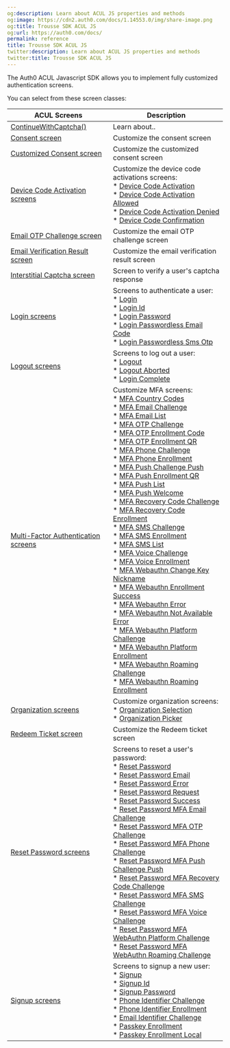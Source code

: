 ```yaml
---
og:description: Learn about ACUL JS properties and methods
og:image: https://cdn2.auth0.com/docs/1.14553.0/img/share-image.png
og:title: Trousse SDK ACUL JS
og:url: https://auth0.com/docs/
permalink: reference
title: Trousse SDK ACUL JS
twitter:description: Learn about ACUL JS properties and methods
twitter:title: Trousse SDK ACUL JS
---
```


The Auth0 ACUL Javascript SDK allows you to implement fully customized authentication screens.

You can select from these screen classes:

<table class="table"><thead>
<tr>
<th><strong>ACUL Screens</strong></th>
<th><strong>Description</strong></th>
</tr>
</thead>
<tbody>
<tr>
<td><a href="/continuewithcaptcha">ContinueWithCaptcha()</a></td>
<td>Learn about.. </td>
</tr>
<tr>
<td><a href="/docs/customize/login-pages/advanced-customizations/reference/consent-screen-class">Consent screen</a></td>
<td>Customize the consent screen</td>
</tr>
<tr>
<td><a href="/docs/customize/login-pages/advanced-customizations/reference/customized-consent-screen-class">Customized Consent screen</a></td>
<td>Customize the customized consent screen</td>
</tr>
<tr>
<td><a href="/docs/customize/login-pages/advanced-customizations/reference/device-code-activation">Device Code Activation screens</a></td>
<td>Customize the device code activations screens: <br/>* <a href="/docs/customize/login-pages/advanced-customizations/reference/device-code-activation#device-code-activation-screen-class">Device Code Activation</a> <br/>* <a href="/docs/customize/login-pages/advanced-customizations/reference/device-code-activation#device-code-activation-allowed-screen-class">Device Code Activation Allowed</a> <br/>* <a href="/docs/customize/login-pages/advanced-customizations/reference/device-code-activation#device-code-activation-denied-screen-class">Device Code Activation Denied</a> <br/>* <a href="/docs/customize/login-pages/advanced-customizations/reference/device-code-activation#device-code-confirmation-screen-class">Device Code Confirmation</a></td>
</tr>
<tr>
<td><a href="/docs/customize/login-pages/advanced-customizations/reference/email-otp-challenge-screen-class">Email OTP Challenge screen</a></td>
<td>Customize the email OTP challenge screen</td>
</tr>
<tr>
<td><a href="/docs/customize/login-pages/advanced-customizations/reference/email-verification-result-screen-class">Email Verification Result screen</a></td>
<td>Customize the email verification result screen</td>
</tr>
<tr>
<td><a href="/docs/customize/login-pages/advanced-customizations/reference/interstitial-captcha-screen-class">Interstitial Captcha screen</a></td>
<td>Screen to verify a user's captcha response</td>
</tr>
<tr>
<td><a href="/docs/customize/login-pages/advanced-customizations/reference/login-screen-classes">Login screens</a></td>
<td>Screens to authenticate a user: <br/>* <a href="/docs/customize/login-pages/advanced-customizations/reference/login-screen-classes#login-screen-class">Login</a> <br/>* <a href="/docs/customize/login-pages/advanced-customizations/reference/login-screen-classes#login-id-screen-class">Login Id</a> <br/>* <a href="/docs/customize/login-pages/advanced-customizations/reference/login-screen-classes#login-password-screen-class">Login Password</a> <br/>* <a href="/docs/customize/login-pages/advanced-customizations/reference/login-screen-classes#login-passwordless-email-code-screen-class">Login Passwordless Email Code</a> <br/>* <a href="/docs/customize/login-pages/advanced-customizations/reference/login-screen-classes#login-passwordless-sms-otp-screen-class">Login Passwordless Sms Otp</a></td>
</tr>
<tr>
<td><a href="/docs/customize/login-pages/advanced-customizations/reference/logout-screen-classes">Logout screens</a></td>
<td>Screens to log out a user: <br/>* <a href="/docs/customize/login-pages/advanced-customizations/reference/logout-screen-classes#logout-screen-class">Logout</a> <br/>* <a href="/docs/customize/login-pages/advanced-customizations/reference/logout-screen-classes#logout-aborted-screen-classs">Logout Aborted</a> <br/>* <a href="/docs/customize/login-pages/advanced-customizations/reference/logout-screen-classes#logout-complete-screen-class">Login Complete</a></td>
</tr>
<tr>
<td><a href="/docs/customize/login-pages/advanced-customizations/reference/mfa">Multi-Factor Authentication screens</a></td>
<td>Customize MFA screens: <br/>* <a href="/docs/customize/login-pages/advanced-customizations/reference/mfa/mfa-sms#mfa-country-codes-screen-class">MFA Country Codes</a> <br/>* <a href="/docs/customize/login-pages/advanced-customizations/reference/mfa/mfa-email#mfa-email-challenge-screen-class">MFA Email Challenge</a> <br/>* <a href="/docs/customize/login-pages/advanced-customizations/reference/mfa/mfa-email#mfa-email-list-screen-class">MFA Email List</a> <br/>* <a href="/docs/customize/login-pages/advanced-customizations/reference/mfa/mfa-otp#mfa-otp-challenge-screen-class">MFA OTP Challenge</a> <br/>* <a href="/docs/customize/login-pages/advanced-customizations/reference/mfa/mfa-otp#mfa-otp-enrollment-code-screen-class">MFA OTP Enrollment Code</a> <br/>* <a href="/docs/customize/login-pages/advanced-customizations/reference/mfa/mfa-otp#mfa-otp-enrollment-qr-screen-class">MFA OTP Enrollment QR</a> <br/>* <a href="/docs/customize/login-pages/advanced-customizations/reference/mfa/mfa-phone#mfa-phone-challenge-screen-class">MFA Phone Challenge</a> <br/>* <a href="/docs/customize/login-pages/advanced-customizations/reference/mfa/mfa-phone#mfa-phone-enrollment-screen-class">MFA Phone Enrollment</a> <br/>* <a href="/docs/customize/login-pages/advanced-customizations/reference/mfa/mfa-push#mfa-push-challenge-push-screen-class">MFA Push Challenge Push</a> <br/>* <a href="/docs/customize/login-pages/advanced-customizations/reference/mfa/mfa-push#mfa-push-enrollment-qr-screen-class">MFA Push Enrollment QR</a> <br/>* <a href="/docs/customize/login-pages/advanced-customizations/reference/mfa/mfa-push#mfa-push-list-screen-class">MFA Push List</a> <br/>* <a href="/docs/customize/login-pages/advanced-customizations/reference/mfa/mfa-push#mfa-push-welcome-screen-class">MFA Push Welcome</a> <br/>* <a href="/docs/customize/login-pages/advanced-customizations/reference/mfa/mfa-recovery-code#mfa-recovery-code-challenge-screen-class">MFA Recovery Code Challenge</a> <br/>* <a href="/docs/customize/login-pages/advanced-customizations/reference/mfa/mfa-recovery-code#mfa-recovery-code-enrollment-screen-class">MFA Recovery Code Enrollment</a><br/>* <a href="/docs/customize/login-pages/advanced-customizations/reference/mfa/mfa-sms#mfa-sms-challenge-screen-class">MFA SMS Challenge</a> <br/>* <a href="/docs/customize/login-pages/advanced-customizations/reference/mfa/mfa-sms#mfa-sms-enrollment-screen-class">MFA SMS Enrollment</a> <br/>* <a href="/docs/customize/login-pages/advanced-customizations/reference/mfa/mfa-sms#mfa-sms-list-screen-class">MFA SMS List</a> <br/>* <a href="/docs/customize/login-pages/advanced-customizations/reference/mfa/mfa-voice#mfa-voice-challenge-screen-class">MFA Voice Challenge</a> <br/>* <a href="/docs/customize/login-pages/advanced-customizations/reference/mfa/mfa-voice#mfa-voice-enrollment-screen-class">MFA Voice Enrollment</a> <br/>* <a href="/docs/customize/login-pages/advanced-customizations/reference/mfa/mfa-webauthn#mfa-webauthn-change-key-nickname-screen-class">MFA Webauthn Change Key Nickname</a> <br/>* <a href="/docs/customize/login-pages/advanced-customizations/reference/mfa/mfa-webauthn#mfa-webauthn-enrollment-success-screen-class">MFA Webauthn Enrollment Success</a> <br/>* <a href="/docs/customize/login-pages/advanced-customizations/reference/mfa/mfa-webauthn#mfa-webauthn-error-screen-class">MFA Webauthn Error</a> <br/>* <a href="/docs/customize/login-pages/advanced-customizations/reference/mfa/mfa-webauthn#mfa-webauthn-not-available-error-screen-class">MFA Webauthn Not Available Error</a> <br/>* <a href="/docs/customize/login-pages/advanced-customizations/reference/mfa/mfa-webauthn#mfa-webauthn-platform-challenge-screen-class">MFA Webauthn Platform Challenge</a> <br/>* <a href="/docs/customize/login-pages/advanced-customizations/reference/mfa/mfa-webauthn#mfa-webauthn-platform-enrollment-screen-class">MFA Webauthn Platform Enrollment</a> <br/>* <a href="/docs/customize/login-pages/advanced-customizations/reference/mfa/mfa-webauthn#mfa-webauthn-roaming-challenge-screen-class">MFA Webauthn Roaming Challenge</a> <br/>* <a href="/docs/customize/login-pages/advanced-customizations/reference/mfa/mfa-webauthn#mfa-webauthn-roaming-enrollment-screen-class">MFA Webauthn Roaming Enrollment</a></td>
</tr>
<tr>
<td><a href="/docs/customize/login-pages/advanced-customizations/reference/organization">Organization screens</a></td>
<td>Customize organization screens: <br/>* <a href="/docs/customize/login-pages/advanced-customizations/reference/organization#organization-selection-screen-class">Organization Selection</a> <br/>* <a href="/docs/customize/login-pages/advanced-customizations/reference/organization#organization-picker-screen-class">Organization Picker</a></td>
</tr>
<tr>
<td><a href="/docs/customize/login-pages/advanced-customizations/reference/redeem-ticket">Redeem Ticket screen</a></td>
<td>Customize the Redeem ticket screen</td>
</tr>
<tr>
<td><a href="/docs/customize/login-pages/advanced-customizations/reference/reset-password-screen-classes">Reset Password screens</a></td>
<td>Screens to reset a user's password:  <br/>* <a href="/docs/customize/login-pages/advanced-customizations/reference/reset-password-screen-classes#reset-password-screen-class">Reset Password</a> <br/>* <a href="/docs/customize/login-pages/advanced-customizations/reference/reset-password-screen-classes#reset-password-email-screen-class">Reset Password Email</a> <br/>* <a href="/docs/customize/login-pages/advanced-customizations/reference/reset-password-screen-classes#reset-password-error-screen-class">Reset Password Error</a> <br/>* <a href="/docs/customize/login-pages/advanced-customizations/reference/reset-password-screen-classes#reset-password-request-screen-class">Reset Password Request</a> <br/>* <a href="/docs/customize/login-pages/advanced-customizations/reference/reset-password-screen-classes#reset-password-success-screen-class">Reset Password Success</a> <br/>* <a href="/docs/customize/login-pages/advanced-customizations/reference/reset-password-screen-classes#reset-password-mfa-email-challenge-screen-class">Reset Password MFA Email Challenge</a> <br/>* <a href="/docs/customize/login-pages/advanced-customizations/reference/reset-password-screen-classes#reset-password-mfa-otp-challenge-screen-class">Reset Password MFA OTP Challenge</a> <br/>* <a href="/docs/customize/login-pages/advanced-customizations/reference/reset-password-screen-classes#reset-password-mfa-phone-challenge-screen-class">Reset Password MFA Phone Challenge</a> <br/>* <a href="/docs/customize/login-pages/advanced-customizations/reference/reset-password-screen-classes#reset-password-mfa-push-challenge-push-screen-class">Reset Password MFA Push Challenge Push</a> <br/>* <a href="/docs/customize/login-pages/advanced-customizations/reference/reset-password-screen-classes#reset-password-mfa-recovery-code-challenge-screen-class">Reset Password MFA Recovery Code Challenge</a> <br/>* <a href="/docs/customize/login-pages/advanced-customizations/reference/reset-password-screen-classes#reset-password-mfa-sms-challenge-screen-class">Reset Password MFA SMS Challenge</a> <br/>* <a href="/docs/customize/login-pages/advanced-customizations/reference/reset-password-screen-classes#reset-password-mfa-voice-challenge-screen-class">Reset Password MFA Voice Challenge</a> <br/>* <a href="/docs/customize/login-pages/advanced-customizations/reference/reset-password-screen-classes#reset-password-mfa-webauthn-platform-challenge-screen-class">Reset Password MFA WebAuthn Platform Challenge</a> <br/>* <a href="/docs/customize/login-pages/advanced-customizations/reference/reset-password-screen-classes#reset-password-mfa-webauthn-roaming-challenge-screen-class">Reset Password MFA WebAuthn Roaming  Challenge</a></td>
</tr>
<tr>
<td><a href="/docs/customize/login-pages/advanced-customizations/reference/signup-screen-classes">Signup screens</a></td>
<td>Screens to signup a new user:  <br/>* <a href="/docs/customize/login-pages/advanced-customizations/reference/signup-screen-classes#signup-screen-class">Signup</a> <br/>* <a href="/docs/customize/login-pages/advanced-customizations/reference/signup-screen-classes#signup-id-screen-class">Signup Id</a> <br/>* <a href="/docs/customize/login-pages/advanced-customizations/reference/signup-screen-classes#signup-password-screen-class">Signup Password</a> <br/>* <a href="/docs/customize/login-pages/advanced-customizations/reference/signup-screen-classes#phone-identifier-challenge-screen-class">Phone Identifier Challenge</a> <br/>* <a href="/docs/customize/login-pages/advanced-customizations/reference/signup-screen-classes#phone-identifier-enrollment-screen-class">Phone Identifier Enrollment</a> <br/>* <a href="/docs/customize/login-pages/advanced-customizations/reference/signup-screen-classes#email-identifier-challenge-screen-class">Email Identifier Challenge</a> <br/>* <a href="/docs/customize/login-pages/advanced-customizations/reference/signup-screen-classes#passkey-enrollment-screen-class">Passkey Enrollment</a> <br/>* <a href="/docs/customize/login-pages/advanced-customizations/reference/signup-screen-classes#passkey-enrollment-local-screen-class">Passkey Enrollment Local</a></td>
</tr>
</tbody>
</table>